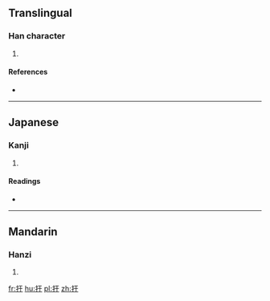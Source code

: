 ==Translingual==

===Han character===
{{Han char|rn=64|rad=手|as=03|sn=6|four=5104<sub>0</sub>|canj=手一木 (QMD)}}

# {{defn|Han|sort=手03}}

====References====
* {{Han ref|kx=0417.240|dkj=11799|dj=0764.160|hdz=31829.010|uh=625C|ud=25180|bh=C9E3|bd=51683}}

----

==Japanese==

===Kanji===
{{ja-kanji|grade=|rs=手03}}

# {{defn|lang=ja|sort=手03}}

====Readings====
* {{ja-readings|on=[[う]] (u), [[く]] (ku)|kun=[[さしまねく]] (sashimaneku)}}

----

==Mandarin==

===Hanzi===
{{cmn-hanzi|pin=[[wū]] ([[wu1]]), [[yū]] ([[yu1]])|wg=wu<sup>1</sup>, yü<sup>1</sup>}}

# {{defn|lang=cmn|sort=手03}}

[[fr:扜]]
[[hu:扜]]
[[pl:扜]]
[[zh:扜]]